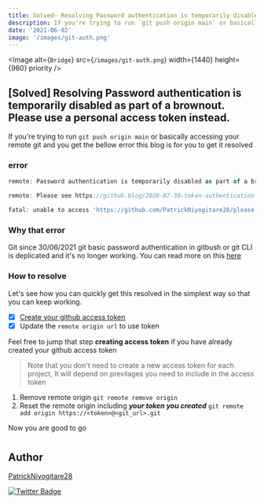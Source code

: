 ```yaml
---
title: Solved- Resolving Password authentication is temporarily disabled as part of a brownout. Please use a personal access token instead.
description: If you're trying to run `git push origin main` or basically accessing your remote git and you get the bellow error this blog is for you  to get  it resolved
date: '2021-06-02'
image: '/images/git-auth.png'
---
```


<Image
  alt={`Bridge`}
  src={`/images/git-auth.png`}
  width={1440}
  height={960}
  priority
/>

 ## [Solved] Resolving Password authentication is temporarily disabled as part of a brownout. Please use a personal access token instead.
 
If you're trying to run `git push origin main` or basically accessing your remote git and you get the bellow error this blog is for you  to get  it resolved

### error
```js
remote: Password authentication is temporarily disabled as part of a brownout. Please use a personal access token instead.

remote: Please see https://github.blog/2020-07-30-token-authentication-requirements-for-api-and-git-operations/ for more information.

fatal: unable to access 'https://github.com/PatrickNiyogitare28/please-golf-api.git/': The requested URL returned error: 403
```

### Why that error

Git since 30/06/2021 git basic password authentication in gitbush or git CLI is deplicated and it's no longer working.
You can read more on this  [here](https://github.blog/2020-12-15-token-authentication-requirements-for-git-operations/)




### How to resolve

Let's see how you can quickly get this resolved in the simplest way so that you can keep working.

- [x] [Create your github access token](https://docs.github.com/en/github/authenticating-to-github/keeping-your-account-and-data-secure/creating-a-personal-access-token)
- [x] Update the `remote origin url` to use token 
 
Feel free to jump that  step **creating access token** if you have already created your github access token
  > Note that you don't need to create a new access token for each project, It will depend on previlages you need to include in the access token

1. Remove remote origin `git remote remove origin`
2. Reset the remote origin including ***your token you created***
    `git remote add origin https://<token>@<git_url>.git`
    
Now you are good to go    
#
## Author

[PatrickNiyogitare28](https://github.com/PatrickNiyogitare28)

[![Twitter Badge](https://img.shields.io/badge/-@niyogitare-1ca0f1?style=flat&labelColor=1ca0f1&logo=twitter&logoColor=white&link=https://twitter.com/niyogitare)](https://twitter.com/niyogitare)


 
 
 